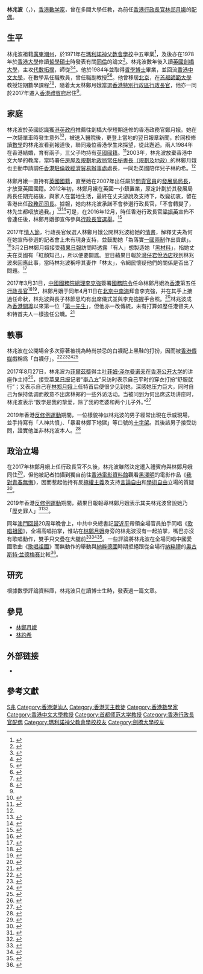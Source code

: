{{Infobox_Officeholder
| honorific-prefix = [[博士|Dr]] 
| name = Lam Siu-por
| native_name = 林兆波
| native_name_lang = zh-yue
| honorific-suffix = [[博士|博士]]
| image = Lam Siu Po.png
| office={{HKSAR}}[[香港總督及香港行政長官配偶列表|行政長官配偶]]
| term_start=2017年7月1日
| term_end=2022年6月30日
| chief-executive=[[林鄭月娥|林鄭月娥]]
| predecessor=[[梁唐青儀|梁唐青儀]]
| successor=[[林麗嬋|林麗嬋]]
| nationality = {{flagicon|GBR}} [[英國公民|英國]]<br>{{CNHK}}
| Native place = [[廣東省|廣東]][[潮州|潮州]]
| birth_date = {{birth date and age|1954|3|28}}
| birth_place = {{HKG-1910}}
| death_date = 
| death_place = 
| residence = {{HKG}}[[禮賓府|禮賓府]]<ref name="hk01 20170630">{{cite web |title=林兆波：太太林鄭月娥戰戰兢兢 自己是「背後的男人」 |url=https://www.hk01.com/%E7%A4%BE%E6%9C%83%E6%96%B0%E8%81%9E/101761/%E6%9E%97%E5%85%86%E6%B3%A2-%E5%A4%AA%E5%A4%AA%E6%9E%97%E9%84%AD%E6%9C%88%E5%A8%A5%E6%88%B0%E6%88%B0%E5%85%A2%E5%85%A2-%E8%87%AA%E5%B7%B1%E6%98%AF-%E8%83%8C%E5%BE%8C%E7%9A%84%E7%94%B7%E4%BA%BA |publisher=[[香港01|香港01]] |date=2017年6月30日 |access-date=2019年4月15日 |archive-date=2019年4月15日 |archive-url=https://web.archive.org/web/20190415194926/https://www.hk01.com/%E7%A4%BE%E6%9C%83%E6%96%B0%E8%81%9E/101761/%E6%9E%97%E5%85%86%E6%B3%A2-%E5%A4%AA%E5%A4%AA%E6%9E%97%E9%84%AD%E6%9C%88%E5%A8%A5%E6%88%B0%E6%88%B0%E5%85%A2%E5%85%A2-%E8%87%AA%E5%B7%B1%E6%98%AF-%E8%83%8C%E5%BE%8C%E7%9A%84%E7%94%B7%E4%BA%BA |dead-url=no }}{{zh-hant}}</ref>
| parents = 
| nickname = 白襪仔、林手足
| spouse = {{marriage|[[林鄭月娥|林鄭月娥]]|1984年}}
| children = [[林節思|林節思]]<br>[[林約希|林約希]]
| education = [[香港大學|香港大學]][[哲學碩士|哲學碩士]]<br>[[劍橋大學|劍橋大學]][[哲學博士|哲學博士]]
}}
'''林兆波'''（{{lang-en|Lam Siu-por}}，{{bd|1954年|3月28日|}}），[[香港|香港]][[數学家|數学家]]，曾在多間大學任教，為前任[[香港行政長官|香港行政長官]][[林郑月娥|林郑月娥]]的[[香港總督及香港特首配偶列表|配偶]]。

==生平==
林兆波祖籍[[廣東省|廣東]][[潮州|潮州]]，於1971年在[[瑪利諾神父教會學校|瑪利諾神父教會學校]]中五畢業<ref>{{cite web|title=A visit by alumni 林兆波(F5-71) and 方龍英(F5-81)|url=http://www.mfs1.edu.hk/news.php?id=2910|publisher=Maryknoll Fathers' School|accessdate=2010-07-14|language=en|archive-date=2021-01-22|archive-url=https://web.archive.org/web/20210122231623/http://mfs1.edu.hk/news.php?id=2910|dead-url=no}}</ref>，及後亦在1978年於[[香港大學|香港大學]]修讀[[哲學碩士|哲學碩士]]時發表有關[[同倫|同倫]]的論文<ref>{{cite web|title=On ex-homotopy theory and generalized homotopy products|url=https://hub.hku.hk/handle/10722/32376|publisher=The University of Hong Kong|date=1978|language=en|access-date=2020-05-10|archive-date=2018-06-02|archive-url=https://web.archive.org/web/20180602195702/http://hub.hku.hk/handle/10722/32376|dead-url=no}}</ref>。林兆波數年後入讀[[英國|英國]][[劍橋大學|劍橋大學]]，主攻[[代數拓撲|代數拓撲]]，師從{{link-en|弗蘭克·亞當斯|Frank Adams}}<ref name="oxa">{{cite web|title=Siu-Por Lam|url=https://www.genealogy.math.ndsu.nodak.edu/id.php?id=24520|publisher=Mathematics Genealogy Project|accessdate=2017-03-29|language=en|archive-date=2016-03-09|archive-url=https://web.archive.org/web/20160309183251/http://genealogy.math.ndsu.nodak.edu/id.php?id=24520|dead-url=no}}</ref><ref>{{cite web|title=Professor Lam Siu Por 林兆波|url=https://scholars.croucher.org.hk/scholars/lam-siu-por|publisher=裘槎基金会|accessdate=2017-05-09|language=en|archive-date=2020-11-12|archive-url=https://web.archive.org/web/20201112035638/https://scholars.croucher.org.hk/scholars/lam-siu-por|dead-url=no}}</ref>。他於1984年並取得[[哲學博士|哲學博士]]畢業，並回流[[香港中文大學|香港中文大學]]，在數學系任職教員，曾任職副教授<ref>{{cite journal|url=https://www.iso.cuhk.edu.hk/images/publication/archive/bulletin/198404/pdf/bulletin_198404_tc.pdf|page=22|title=人事動態 - 理學院|publisher=香港中文大學|journal=中文大學校刊|date=1984-04|accessdate=2022-06-20}}</ref><ref name="壹周刊">{{cite news |title=攞名單上京　梁內閣雛形曝光|newspaper=壹周刊 |date=2012-04}}</ref>。他曾移居[[北京|北京]]，在[[首都師範大學|首都師範大學]]教授短期數學課程<ref>{{cite web|url=http://www.cnu.edu.cn/xzhd/38113.htm|title=短期课程：Topics in Homotopy Theory(同伦理论议题)|publisher=[[首都师范大学|首都师范大学]]|date=2014-12-02|accessdate=2017-09-05|archive-date=2020-04-29|archive-url=https://web.archive.org/web/20200429122431/http://www.cnu.edu.cn/xzhd/38113.htm|dead-url=no}}</ref><ref>{{cite news|title=林鄭月娥家人移居北京 接替梁振英呼聲最高 梁粉或過檔助林鄭|url=http://www.hk01.com/%E7%89%B9%E9%A6%96%E9%81%B8%E8%88%892017/59150/%E6%9E%97%E9%84%AD%E6%9C%88%E5%A8%A5%E5%AE%B6%E4%BA%BA%E7%A7%BB%E5%B1%85%E5%8C%97%E4%BA%AC-%E6%8E%A5%E6%9B%BF%E6%A2%81%E6%8C%AF%E8%8B%B1%E5%91%BC%E8%81%B2%E6%9C%80%E9%AB%98-%E6%A2%81%E7%B2%89%E6%88%96%E9%81%8E%E6%AA%94%E5%8A%A9%E6%9E%97%E9%84%AD|newspaper=《香港01》|date=2016-12-09|accessdate=2017-03-29|archive-date=2017-03-05|archive-url=https://web.archive.org/web/20170305001231/http://www.hk01.com/%E7%89%B9%E9%A6%96%E9%81%B8%E8%88%892017/59150/%E6%9E%97%E9%84%AD%E6%9C%88%E5%A8%A5%E5%AE%B6%E4%BA%BA%E7%A7%BB%E5%B1%85%E5%8C%97%E4%BA%AC-%E6%8E%A5%E6%9B%BF%E6%A2%81%E6%8C%AF%E8%8B%B1%E5%91%BC%E8%81%B2%E6%9C%80%E9%AB%98-%E6%A2%81%E7%B2%89%E6%88%96%E9%81%8E%E6%AA%94%E5%8A%A9%E6%9E%97%E9%84%AD|dead-url=no}}</ref>，隨着太太林鄭月娥當選[[香港特別行政區行政長官|香港特別行政區行政長官]]，他亦一同於2017年遷入[[香港禮賓府|香港禮賓府]]居住<ref name="hk01 20170630"/>。

==家庭==
{{Trivia|time=2020-08-08T08:51:25+00:00}}
林兆波於英國認識獲[[港英政府|港英政府]]推薦往劍橋大學短期進修的香港政務官鄭月娥。她在一次騎單車時發生意外<ref>{{cite news|url=http://hk.apple.nextmedia.com/nextplus/%E6%99%82%E4%BA%8B%E8%A6%81%E8%81%9E/article/20170326/2_489900_0/-%E5%A5%B6%E5%AA%BD%E5%A4%A9%E4%B8%8B-%E6%9E%97%E9%84%AD%E8%80%81%E5%85%AC%E4%BF%82%E5%B0%8F%E7%94%B7%E4%BA%BA-%E7%95%B6%E5%B9%B4%E5%8A%8D%E6%A9%8B%E7%82%92%E5%96%AE%E8%BB%8A-%E6%96%B7%E8%85%B3%E9%82%82%E9%80%85%E8%80%81%E5%85%AC|title=林鄭月娥林兆波劍橋單車意外邂逅|author=|date=2017-03-26|work=|newspaper=蘋果日報 (香港)|accessdate=2017-07-10|archive-date=2017-07-17|archive-url=https://web.archive.org/web/20170717080410/http://hk.apple.nextmedia.com/nextplus/%E6%99%82%E4%BA%8B%E8%A6%81%E8%81%9E/article/20170326/2_489900_0/-%E5%A5%B6%E5%AA%BD%E5%A4%A9%E4%B8%8B-%E6%9E%97%E9%84%AD%E8%80%81%E5%85%AC%E4%BF%82%E5%B0%8F%E7%94%B7%E4%BA%BA-%E7%95%B6%E5%B9%B4%E5%8A%8D%E6%A9%8B%E7%82%92%E5%96%AE%E8%BB%8A-%E6%96%B7%E8%85%B3%E9%82%82%E9%80%85%E8%80%81%E5%85%AC|dead-url=no}}</ref>，被送入醫院後，更登上當地的翌日報章新聞，於同校修讀[[數學|數學]]的林兆波看到報道後，聯同幾位香港學生來探望，從此邂逅。兩人1984年在香港結婚，育有兩子，三父子均持有[[英國國籍|英國國籍]]。<ref>{{Cite web |url=http://hk.apple.nextmedia.com/nextplus/%E6%99%82%E4%BA%8B%E8%A6%81%E8%81%9E/article/20161223/2_462681_0/-%E5%8B%95%E7%95%AB-%E5%88%9D%E6%88%80%E7%94%B1%E9%86%AB%E9%99%A2%E9%96%8B%E5%A7%8B-%E6%9E%97%E9%84%AD%E5%8A%8D%E6%A9%8B%E7%82%92%E5%96%AE%E8%BB%8A-%E6%96%B7%E8%85%B3%E9%82%82%E9%80%85%E8%80%81%E5%85%AC |title=【動畫 初戀由醫院開始】林鄭劍橋炒單車 斷腳邂逅老公 |access-date=2017-03-04 |archive-date=2017-10-06 |archive-url=https://web.archive.org/web/20171006162715/http://hk.apple.nextmedia.com/nextplus/%E6%99%82%E4%BA%8B%E8%A6%81%E8%81%9E/article/20161223/2_462681_0/-%E5%8B%95%E7%95%AB-%E5%88%9D%E6%88%80%E7%94%B1%E9%86%AB%E9%99%A2%E9%96%8B%E5%A7%8B-%E6%9E%97%E9%84%AD%E5%8A%8D%E6%A9%8B%E7%82%92%E5%96%AE%E8%BB%8A-%E6%96%B7%E8%85%B3%E9%82%82%E9%80%85%E8%80%81%E5%85%AC |dead-url=no }}</ref>2003年，林兆波放棄香港中文大學的教席，當時署任[[房屋及規劃地政局#歷任首長|房屋及規劃地政局常任秘書長（規劃及地政）]]的林鄭月娥也主動申請調任[[香港駐倫敦經濟貿易辦事處|香港駐倫敦經濟貿易辦事處]]處長，一同赴英國陪伴兒子林約希。<ref name="壹周刊"/>

林鄭月娥一直持有[[英國國籍|英國國籍]]，直至她在2007年出任屬於[[主要官員問責制|問責官員]]的[[發展局局長|發展局局長]]，才放棄英國國籍。2012年初，林鄭月娥在英國一小鎮置業，原定計劃於其發展局局長任期完結後，與家人在當地生活，最終在丈夫游說及支持下，改變初衷，留在香港出任[[政務司司長|政務司司長]]。據報，她向林兆波承諾不會參選行政長官，「不會轉變了，林先生都唔放過我。」<ref>{{cite news|url=https://www.e123.hk/ElderlyPro/details/166519|title=林鄭月娥：無意問鼎特首|author=|date=2012-06-29|work=|newspaper=明報|accessdate=2017-06-05|archive-date=2017-03-08|archive-url=https://web.archive.org/web/20170308222516/https://www.e123.hk/ElderlyPro/details/166519|dead-url=no}}</ref><ref>{{cite news|url=http://news.mingpao.com/ins/instantnews/web_tc/article/20160121/s00001/1453334115173|title=林鄭矢言任滿必退　拒評是否撐梁振英連任|author=|date=2016-01-21|work=|newspaper=明報|accessdate=2017-06-05|archive-date=2017-03-08|archive-url=https://web.archive.org/web/20170308222830/http://news.mingpao.com/ins/instantnews/web_tc/article/20160121/s00001/1453334115173|dead-url=no}}</ref>可是，在2016年12月，時任香港行政長官[[梁振英|梁振英]]宣佈不會連任後，林鄭月娥卻宣佈參與[[2017年香港行政長官選舉|行政長官選舉]]。<ref>{{cite news|url=https://www.am730.com.hk/news/%E6%96%B0%E8%81%9E/%E3%80%90%E5%B0%88%E8%A8%AA%E3%80%91%E5%A4%AB%E6%93%81%E5%B1%85%E8%8B%B1%E6%AC%8A-%E6%9E%97%E9%84%AD%EF%BC%9A%E4%B8%8D%E8%A6%BA%E9%9C%80%E6%94%BE%E6%A3%84-70020|title=【專訪】夫擁居英權 林鄭：不覺需放棄|author=|date=2012-06-09|work=|newspaper=am730|accessdate=2017-06-05|archive-date=2017-03-20|archive-url=https://web.archive.org/web/20170320051829/https://www.am730.com.hk/news/%E6%96%B0%E8%81%9E/%E3%80%90%E5%B0%88%E8%A8%AA%E3%80%91%E5%A4%AB%E6%93%81%E5%B1%85%E8%8B%B1%E6%AC%8A-%E6%9E%97%E9%84%AD%EF%BC%9A%E4%B8%8D%E8%A6%BA%E9%9C%80%E6%94%BE%E6%A3%84-70020|dead-url=no}}</ref>

2017年[[情人節|情人節]]，行政長官候選人林鄭月娥公開林兆波給她的[[情書|情書]]，解釋丈夫為何在她宣佈參選的記者會上未有現身支持，並鼓勵她「為落實[[一國兩制|一國兩制]]作出貢獻」。<ref>{{cite news|url=https://www.hkcnews.com/article/1887/%E9%A8%8E%E8%99%8E%E9%9B%A3%E4%B8%8B|title=騎虎難下|author=|date=2017-02-18|work=|newspaper=眾新聞|accessdate=2017-07-01|archive-date=2020-04-29|archive-url=https://web.archive.org/web/20200429122605/https://www.hkcnews.com/article/1887/%E9%A8%8E%E8%99%8E%E9%9B%A3%E4%B8%8B|dead-url=no}}</ref>3月2日林鄭月娥接受[[蘋果日報_(香港)|蘋果日報]]訪問時透露「有人」想製造她「[[黑材料|黑材料]]」，指她丈夫在英國有「紅顏知己」，所以便要闢謠。翌日蘋果日報於[[灣仔君悅酒店|灣仔君悅酒店]]找到林兆波來回應此事，當時林兆波稱呼其妻作「林太」，令網民懷疑他們的關係是否出了問題。<ref>{{Cite web |url=http://hk.apple.nextmedia.com/news/art/20170304/19947210 |title=林兆波：未做過對唔住林太嘅事 |access-date=2017-03-27 |archive-date=2017-10-06 |archive-url=https://web.archive.org/web/20171006113118/http://hk.apple.nextmedia.com/news/art/20170304/19947210 |dead-url=no }}</ref>

2017年3月31日，[[中華人民共和國國務院總理|中國國務院總理]][[李克強|李克強]]簽署[[中華人民共和國國務院令|國務院令]]任命林鄭月娥為[[香港|香港]]第五任[[香港特別行政區行政長官|行政長官]]<ref>{{cite web|title=中华人民共和国国务院令 第678号|url=http://www.gov.cn/zhengce/content/2017-04/01/content_5182820.htm|date=2017-04-01|publisher=中华人民共和国中央人民政府|author=李克强|access-date=2017-04-12|archive-date=2017-04-11|archive-url=https://web.archive.org/web/20170411220718/http://www.gov.cn/zhengce/content/2017-04/01/content_5182820.htm|dead-url=no}}</ref><ref>{{cite news|title=【林鄭當選】國務院任命林鄭月娥為港特首 李克強：團結帶領各界人士|url=http://hk.apple.nextmedia.com/realtime/china/20170331/56506559|date=2017-03-31|newspaper=[[蘋果日報_(香港)|蘋果日報 (香港)]]|accessdate=2017-04-12|archive-date=2017-04-10|archive-url=https://web.archive.org/web/20170410052143/http://hk.apple.nextmedia.com/realtime/china/20170331/56506559|dead-url=no}}</ref>，林鄭月娥于同年4月11日在[[北京|北京]][[中南海|中南海]]拜會李克強，并在其手上接過任命狀，林兆波與長子林節思均有出席儀式並與李克強握手合照。<ref>{{cite news|title=北京釋放治港新訊息？李克強任命林鄭月娥罕有不提推進民主|url=https://www.hk01.com/%E6%B8%AF%E8%81%9E/83262/%E5%8C%97%E4%BA%AC%E9%87%8B%E6%94%BE%E6%B2%BB%E6%B8%AF%E6%96%B0%E8%A8%8A%E6%81%AF-%E6%9D%8E%E5%85%8B%E5%BC%B7%E4%BB%BB%E5%91%BD%E6%9E%97%E9%84%AD%E6%9C%88%E5%A8%A5%E7%BD%95%E6%9C%89%E4%B8%8D%E6%8F%90%E6%8E%A8%E9%80%B2%E6%B0%91%E4%B8%BB-|publisher=香港01|date=2017-04-11|accessdate=2017-04-12|archive-date=2017-08-18|archive-url=https://web.archive.org/web/20170818041826/https://www.hk01.com/%E6%B8%AF%E8%81%9E/83262/%E5%8C%97%E4%BA%AC%E9%87%8B%E6%94%BE%E6%B2%BB%E6%B8%AF%E6%96%B0%E8%A8%8A%E6%81%AF-%E6%9D%8E%E5%85%8B%E5%BC%B7%E4%BB%BB%E5%91%BD%E6%9E%97%E9%84%AD%E6%9C%88%E5%A8%A5%E7%BD%95%E6%9C%89%E4%B8%8D%E6%8F%90%E6%8E%A8%E9%80%B2%E6%B0%91%E4%B8%BB-|dead-url=no}}</ref>林兆波成為[[香港開埠|香港開埠]]以來第一位「[[香港總督及香港行政長官配偶列表|第一先生]]」，但他亦一改傳統，未有打算如歷任港督夫人和特首夫人一樣擔任公職。<ref>{{cite web|title=丈夫林兆波暫沒計劃任公職 會章定特首夫人出任 女童軍會長人選待商|url=https://news.mingpao.com/pns/dailynews/web_tc/article/20170327/s00001/1490550588145|publisher=明報|access-date=2017-07-01|archive-date=2018-11-07|archive-url=https://web.archive.org/web/20181107105511/https://news.mingpao.com/pns/dailynews/web_tc/article/20170327/s00001/1490550588145|dead-url=no}}</ref>

==軼事==
林兆波在公開場合多次穿著被視為時尚禁忌的白襪配上黑鞋的打扮，因而被[[香港傳媒|香港傳媒]]戲稱爲「白襪仔」。<ref>{{cite web|url=http://www1.hkej.com/dailynews/article/id/1601915/%E7%99%BD%E8%A5%AA%E6%9E%97%E5%85%86%E6%B3%A2pure%E7%AC%AC%E4%B8%80|title=白襪林兆波pure第一|date=2017-07-06|work=信報|access-date=2017-07-06|archive-date=2020-04-29|archive-url=https://web.archive.org/web/20200429122538/https://www1.hkej.com/dailynews/article/id/1601915/%E7%99%BD%E8%A5%AA%E6%9E%97%E5%85%86%E6%B3%A2pure%E7%AC%AC%E4%B8%80|dead-url=no}}</ref><ref>{{cite web|url=http://hk.apple.nextmedia.com/realtime/news/20170701/56901589|title=【李八方online】林兆波清純白襪仔 賀老婆上台|date=2017-07-01|work=蘋果日報|access-date=2017-07-06|archive-date=2017-10-06|archive-url=https://web.archive.org/web/20171006112812/http://hk.apple.nextmedia.com/realtime/news/20170701/56901589|dead-url=no}}</ref><ref>{{cite web|url=http://hk.apple.nextmedia.com/nextplus/%E6%99%82%E4%BA%8B%E8%A6%81%E8%81%9E/article/20170703/2_525645_0/-%E7%99%BD%E8%A5%AA%E4%BB%94%E7%9A%84%E8%BF%B7%E6%80%9D-%E6%BD%AE%E6%B5%81%E5%AE%9A%E8%80%81%E5%9C%9F-%E6%9E%97%E9%84%AD%E8%80%81%E5%85%AC%E9%BB%91%E9%9E%8B%E7%99%BD%E8%A5%AA%E4%B8%8D%E5%90%88%E7%A6%AE%E5%84%80|title=【白襪仔的迷思】潮流定老土 林鄭老公黑鞋白襪不合禮儀|date=2017-07-03|work=蘋果日報|access-date=2017-07-06|archive-date=2017-10-06|archive-url=https://web.archive.org/web/20171006162101/http://hk.apple.nextmedia.com/nextplus/%E6%99%82%E4%BA%8B%E8%A6%81%E8%81%9E/article/20170703/2_525645_0/-%E7%99%BD%E8%A5%AA%E4%BB%94%E7%9A%84%E8%BF%B7%E6%80%9D-%E6%BD%AE%E6%B5%81%E5%AE%9A%E8%80%81%E5%9C%9F-%E6%9E%97%E9%84%AD%E8%80%81%E5%85%AC%E9%BB%91%E9%9E%8B%E7%99%BD%E8%A5%AA%E4%B8%8D%E5%90%88%E7%A6%AE%E5%84%80|dead-url=no}}</ref><ref>{{cite web|url=https://www.hk01.com/%E6%B8%AF%E8%81%9E/102421/-%E6%94%BF%E5%A3%87%E8%AB%B8%E4%BA%8B%E7%94%BA-%E6%84%9B%E7%A9%BF%E7%99%BD%E8%A5%AA%E4%BB%94%E7%9A%84%E7%AC%AC%E4%B8%80%E5%85%88%E7%94%9F-%E6%83%B3%E5%AD%B8%E6%8B%89%E4%B8%81%E8%88%9E%E5%92%81%E6%BF%80-|title=
【政壇諸事町】愛穿白襪仔的第一先生　想學拉丁舞咁激？|date=2017-07-04|work=香港01}}</ref>

2017年8月27日，林兆波为[[菲爾茲獎|菲爾茲獎]]得主[[叶菲姆·泽尔曼诺夫|叶菲姆·泽尔曼诺夫]]在[[香港公开大学|香港公开大学]]的讲座作主持<ref>{{cite web|title=News and Events e-bulletin (Issue 97) - 16 Aug 2017|url=http://www.ouhk.edu.hk/wcsprd/Satellite?pagename=OUHK/tcSingPage&c=C_PAU&cid=1385186994568&lang=eng|date=2017-08-16|publisher=香港公开大学|accessdate=2017-09-05|language=en|archive-date=2020-04-29|archive-url=https://web.archive.org/web/20200429123739/http://www.ouhk.edu.hk/wcsprd/Satellite?pagename=OUHK%2FtcSingPage&c=C_PAU&cid=1385186994568&lang=eng|dead-url=no}}</ref>，接受[[苹果日报_(香港)|苹果日报]]记者“[[李八方|李八方]]”采访时表示自己平时的穿衣打扮“舒服就行”；又表示自己在[[林郑月娥|林郑月娥]]上任特首后便很少见到她，深感她压力巨大，同时自己为保持低调而故意不出席林郑的一些外访活动。当被问到为何出席这场讲座时，林兆波表示“数学是我的挚爱，除了我的老婆和两个儿子外。”<ref>{{cite news|title=【李八方online】拆解白襪仔的秘密！第一先生：我唔鍾意著襪|url=http://hk.apple.nextmedia.com/realtime/news/20170827/57135397|date=2017-08-27|publisher=苹果日报|accessdate=2017-09-04|archive-date=2017-09-30|archive-url=https://web.archive.org/web/20170930093824/http://hk.apple.nextmedia.com/realtime/news/20170827/57135397|dead-url=no}}</ref>

2019年香港[[反修例運動|反修例運動]]期間，一位樣貌神似林兆波的男子經常出現在示威現場，並手持寫有「人神共憤」、「暴君林鄭下地獄」等口號的[[十字架|十字架]]。其後該男子接受訪問，證實他並非林兆波本人。<ref>{{cite news|title=【721遊行】「翻版林兆波」舉十字架撐連登仔　盼提醒特首聽民意|url=https://www.hk01.com/18%E5%8D%80%E6%96%B0%E8%81%9E/354557/721%E9%81%8A%E8%A1%8C-%E7%BF%BB%E7%89%88%E6%9E%97%E5%85%86%E6%B3%A2-%E8%88%89%E5%8D%81%E5%AD%97%E6%9E%B6%E6%92%90%E9%80%A3%E7%99%BB%E4%BB%94-%E7%9B%BC%E6%8F%90%E9%86%92%E7%89%B9%E9%A6%96%E8%81%BD%E6%B0%91%E6%84%8F|date=2019-07-22|publisher=香港01|accessdate=2021-05-26|archive-date=2021-05-26|archive-url=https://web.archive.org/web/20210526124832/https://www.hk01.com/18%E5%8D%80%E6%96%B0%E8%81%9E/354557/721%E9%81%8A%E8%A1%8C-%E7%BF%BB%E7%89%88%E6%9E%97%E5%85%86%E6%B3%A2-%E8%88%89%E5%8D%81%E5%AD%97%E6%9E%B6%E6%92%90%E9%80%A3%E7%99%BB%E4%BB%94-%E7%9B%BC%E6%8F%90%E9%86%92%E7%89%B9%E9%A6%96%E8%81%BD%E6%B0%91%E6%84%8F|dead-url=no}}</ref>

==政治立場==
在2017年林鄭月娥上任行政長官不久後，林兆波雖然決定遷入禮賓府與林鄭月娥同住<ref>{{Cite web|title=林兆波：計劃學拉丁文 最快8月下旬遷入禮賓府|url=https://topick.hket.com/article/1847809/%E6%9E%97%E5%85%86%E6%B3%A2%EF%BC%9A%E8%A8%88%E5%8A%83%E5%AD%B8%E6%8B%89%E4%B8%81%E6%96%87%20%20%E6%9C%80%E5%BF%AB8%E6%9C%88%E4%B8%8B%E6%97%AC%E9%81%B7%E5%85%A5%E7%A6%AE%E8%B3%93%E5%BA%9C|accessdate=2020-03-04|date=2017-06-30|work=經濟日報|language=zh-HK|archive-date=2020-04-29|archive-url=https://web.archive.org/web/20200429122604/https://topick.hket.com/article/1847809/%E6%9E%97%E5%85%86%E6%B3%A2%EF%BC%9A%E8%A8%88%E5%8A%83%E5%AD%B8%E6%8B%89%E4%B8%81%E6%96%87%20%20%E6%9C%80%E5%BF%AB8%E6%9C%88%E4%B8%8B%E6%97%AC%E9%81%B7%E5%85%A5%E7%A6%AE%E8%B3%93%E5%BA%9C|dead-url=no}}</ref>，但他被記者拍攝到獨自前往[[香港電影資料館|香港電影資料館]]觀看[[黑澤明|黑澤明]]的電影作品《[[我對青春無悔|我對青春無悔]]》，因而惹起他持有反[[極權主義|極權主義]]及支持[[言論自由|言論自由]]和[[學術自由|學術自由]]立場的質疑<ref>{{Cite web|title=【李八方online】林兆波周末一支公 入戲院睇《我對青春無悔》|url=https://hk.news.appledaily.com/local/realtime/article/20171029/57391923|accessdate=2020-03-04|date=2017-10-29|work=蘋果日報|language=zh-HK|archive-date=2020-04-29|archive-url=https://web.archive.org/web/20200429122608/https://hk.news.appledaily.com/local/realtime/article/20171029/57391923|dead-url=no}}</ref>。

2019年香港[[反修例運動|反修例運動]]期間，蘋果日報報導林鄭月娥表示其夫林兆波曾說她乃「歷史罪人」<ref>{{Cite web|title=北京向唐英年摸底換特首 林鄭：「老公話我係歷史罪人！」｜壹週刊|url=https://hk.nextmgz.com/article/2_705169_0|accessdate=2019-12-21|work=壹週刊|archive-date=2019-12-21|archive-url=https://web.archive.org/web/20191221025741/https://hk.nextmgz.com/article/2_705169_0|dead-url=no}}</ref><ref>{{Cite web|title=【移交逃犯修例】引述林鄭閉門稱「老公話我係歷史罪人」 選委：佢無藥可救｜852郵報|url=https://www.post852.com/289970/%e3%80%90%e7%a7%bb%e4%ba%a4%e9%80%83%e7%8a%af%e4%bf%ae%e4%be%8b%e3%80%91%e5%bc%95%e8%bf%b0%e6%9e%97%e9%84%ad%e9%96%89%e9%96%80%e7%a8%b1%e3%80%8c%e8%80%81%e5%85%ac%e8%a9%b1%e6%88%91%e4%bf%82%e6%ad%b7/|accessdate=2019-12-21|date=2019-11-06|work=852郵報|language=zh-HK|archive-date=2019-12-21|archive-url=https://web.archive.org/web/20191221025801/https://www.post852.com/289970/%e3%80%90%e7%a7%bb%e4%ba%a4%e9%80%83%e7%8a%af%e4%bf%ae%e4%be%8b%e3%80%91%e5%bc%95%e8%bf%b0%e6%9e%97%e9%84%ad%e9%96%89%e9%96%80%e7%a8%b1%e3%80%8c%e8%80%81%e5%85%ac%e8%a9%b1%e6%88%91%e4%bf%82%e6%ad%b7/|dead-url=no}}</ref>。

同年[[澳門回歸|澳門回歸]]20周年晚會上，中共中央總書記[[習近平|習近平]]帶領全場官員拍手同唱《[[歌唱祖國|歌唱祖國]]》，全場高唱拍掌，惟站在[[林鄭月娥|林鄭月娥]]身旁的林兆波沒有一起拍掌，嘴巴亦沒有歌唱動作，雙手只交疊在大腿前<ref>{{Cite web|title=林兆波出席澳門回歸晚會神情木然 眾人拍掌他獨企 引網上熱議|url=https://www.hk01.com/政情/412443/林兆波出席澳門回歸晚會神情木然-眾人拍掌他獨企-引網上熱議|accessdate=2019-12-21|date=2019-12-20|last=陳綽嵐|work=香港01|language=zh-HK|archive-date=2019-12-21|archive-url=https://web.archive.org/web/20191221021711/https://www.hk01.com/%E6%94%BF%E6%83%85/412443/%E6%9E%97%E5%85%86%E6%B3%A2%E5%87%BA%E5%B8%AD%E6%BE%B3%E9%96%80%E5%9B%9E%E6%AD%B8%E6%99%9A%E6%9C%83%E7%A5%9E%E6%83%85%E6%9C%A8%E7%84%B6-%E7%9C%BE%E4%BA%BA%E6%8B%8D%E6%8E%8C%E4%BB%96%E7%8D%A8%E4%BC%81-%E5%BC%95%E7%B6%B2%E4%B8%8A%E7%86%B1%E8%AD%B0|dead-url=no}}</ref><ref>{{Cite web|title=【習近平訪澳】習近平昨出席晚會與眾人合唱《歌唱祖國》 林兆波未有拍掌｜852郵報|url=https://www.post852.com/293339/%e3%80%90%e7%bf%92%e8%bf%91%e5%b9%b3%e8%a8%aa%e6%be%b3%e3%80%91%e7%bf%92%e8%bf%91%e5%b9%b3%e5%87%ba%e5%b8%ad%e6%99%9a%e6%9c%83%e8%88%87%e7%9c%be%e4%ba%ba%e5%90%88%e5%94%b1%e3%80%8a%e6%ad%8c%e5%94%b1/|accessdate=2019-12-21|date=2019-12-20|work=852郵報|language=zh-HK|archive-date=2019-12-21|archive-url=https://web.archive.org/web/20191221021714/https://www.post852.com/293339/%e3%80%90%e7%bf%92%e8%bf%91%e5%b9%b3%e8%a8%aa%e6%be%b3%e3%80%91%e7%bf%92%e8%bf%91%e5%b9%b3%e5%87%ba%e5%b8%ad%e6%99%9a%e6%9c%83%e8%88%87%e7%9c%be%e4%ba%ba%e5%90%88%e5%94%b1%e3%80%8a%e6%ad%8c%e5%94%b1/|dead-url=no}}</ref><ref>{{Citation|title=CCTV13 Live拍攝到林兆波不唱歌不拍掌的片段|url=https://www.youtube.com/watch?v=cXjrbXyyp-E|accessdate=2019-12-21|language=zh-CN|archive-date=2020-02-20|archive-url=https://web.archive.org/web/20200220175748/https://www.youtube.com/watch?v=cXjrbXyyp-E|dead-url=no}}</ref>。一些評論將林兆波在全場同唱中國愛國歌曲《[[歌唱祖國|歌唱祖國]]》而無動作的舉動與[[納粹德國|納粹德國]]時期拒絕跟從全場行[[納粹禮|納粹禮]]的[[奥古斯特·兰德梅赛|奥古斯特·兰德梅赛]]比較<ref>{{Cite web|title=澳門回歸典禮上 數千嘉賓都鼓掌 只有「他」垮著臉不拍手|url=https://www.cmmedia.com.tw/home/articles/19123|accessdate=2019-12-21|work=www.cmmedia.com.tw|archive-date=2020-09-25|archive-url=https://web.archive.org/web/20200925223815/https://www.cmmedia.com.tw/home/articles/19123|dead-url=no}}</ref>。

==研究==
根據數學評論資料庫{{tsl|en|zbMATH Open|zbMATH Open}}，林兆波只在讀博士生時，發表過一篇文章。

==參見==
*[[林鄭月娥|林鄭月娥]]
*[[林約希|林約希]]

==外部链接==
*{{cite book|title=On Ex-Homotopy Theory and Generalized Homotopy Products|author=Lam Siu-por 林兆波|publisher=Open Dissertation Press|year=2017|isbn=9781374732780}}

== 參考文獻 ==
{{Reflist|2}}

{{DEFAULTSORT:Lam, Siu-Por}}
[[Category:林姓|S兆]]
[[Category:香港潮汕人|Category:香港潮汕人]]
[[Category:香港天主教徒|Category:香港天主教徒]]
[[Category:香港數學家|Category:香港數學家]]
[[Category:香港中文大學教授|Category:香港中文大學教授]]
[[Category:首都师范大学教授|Category:首都师范大学教授]]
[[Category:香港行政長官配偶|Category:香港行政長官配偶]]
[[Category:瑪利諾神父教會學校校友|Category:瑪利諾神父教會學校校友]]
[[Category:劍橋大學校友|Category:劍橋大學校友]]